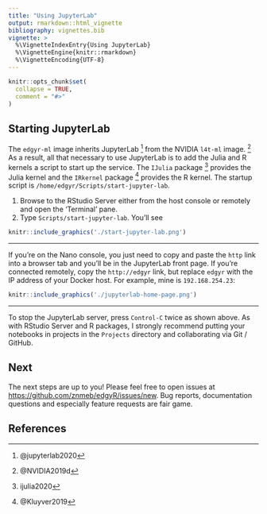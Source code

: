 ```yaml
---
title: "Using JupyterLab"
output: rmarkdown::html_vignette
bibliography: vignettes.bib
vignette: >
  %\VignetteIndexEntry{Using JupyterLab}
  %\VignetteEngine{knitr::rmarkdown}
  %\VignetteEncoding{UTF-8}
---
```


```r
knitr::opts_chunk$set(
  collapse = TRUE,
  comment = "#>"
)
```

## Starting JupyterLab

The `edgyr-ml` image inherits JupyterLab ^[@jupyterlab2020] from the NVIDIA
`l4t-ml` image. ^[@NVIDIA2019d] As a result, all that necessary to use
JupyterLab is to add the Julia and R kernels a script to start up the service.
The `IJulia` package ^[ijulia2020] provides the Julia kernel and the `IRkernel`
package ^[@Kluyver2019] provides the R kernel. The startup script is
`/home/edgyr/Scripts/start-jupyter-lab`.

1. Browse to the RStudio Server either from the host console or remotely and
open the 'Terminal' pane.
2. Type `Scripts/start-jupyter-lab`. You'll see

```r
knitr::include_graphics('./start-jupyter-lab.png')
```

--------------------

If you're on the Nano console, you just need to copy and paste the `http` link
into a browser tab and you'll be in the JupyterLab front page. If you're
connected remotely, copy the `http://edgyr` link, but replace `edgyr` with the
IP address of your Docker host. For example, mine is `192.168.254.23`:

```r
knitr::include_graphics('./jupyterlab-home-page.png')
```

--------------------

To stop the JupyterLab server, press `Control-C` twice as shown above. As with
RStudio Server and R packages, I strongly recommend putting your notebooks in
projects in the `Projects` directory and collaborating via Git / GitHub.

## Next

The next steps are up to you! Please feel free to open issues at
<https://github.com/znmeb/edgyR/issues/new>. Bug reports, documentation
questions and especially feature requests are fair game.

## References
